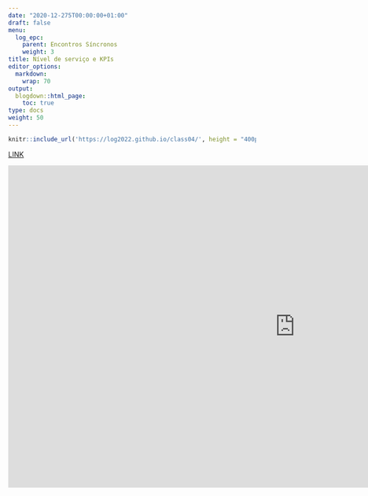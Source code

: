 ---
date: "2020-12-275T00:00:00+01:00"
draft: false
menu:
  log_epc:
    parent: Encontros Síncronos
    weight: 3
title: Nível de serviço e KPIs
editor_options: 
  markdown: 
    wrap: 70
output: 
  blogdown::html_page:
    toc: true
type: docs
weight: 50
---

```{r echo=FALSE, message=FALSE, warning=FALSE}
knitr::include_url('https://log2022.github.io/class04/', height = "400px")
```

[LINK](https://log2022.github.io/class04/)

<iframe width="1166" height="656" src="https://www.youtube.com/embed/r5PG5rgPP6U" title="YouTube video player" frameborder="0" allow="accelerometer; autoplay; clipboard-write; encrypted-media; gyroscope; picture-in-picture" allowfullscreen></iframe>
